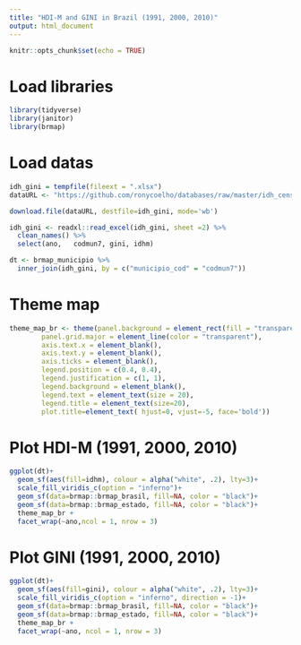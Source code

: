 ```yaml
---
title: "HDI-M and GINI in Brazil (1991, 2000, 2010)"
output: html_document
---
```


```r
knitr::opts_chunk$set(echo = TRUE)
```

# Load libraries
```r
library(tidyverse)
library(janitor)
library(brmap)
```

# Load datas
```r
idh_gini = tempfile(fileext = ".xlsx")
dataURL <- "https://github.com/ronycoelho/databases/raw/master/idh_census.xlsx"

download.file(dataURL, destfile=idh_gini, mode='wb')

idh_gini <- readxl::read_excel(idh_gini, sheet =2) %>% 
  clean_names() %>% 
  select(ano,	codmun7, gini, idhm)

dt <- brmap_municipio %>% 
  inner_join(idh_gini, by = c("municipio_cod" = "codmun7"))
```

# Theme map
```r
theme_map_br <- theme(panel.background = element_rect(fill = "transparent"), 
        panel.grid.major = element_line(color = "transparent"), 
        axis.text.x = element_blank(), 
        axis.text.y = element_blank(), 
        axis.ticks = element_blank(),
        legend.position = c(0.4, 0.4), 
        legend.justification = c(1, 1),
        legend.background = element_blank(),
        legend.text = element_text(size = 20),
        legend.title = element_text(size=20),
        plot.title=element_text( hjust=0, vjust=-5, face='bold'))
```

# Plot HDI-M (1991, 2000, 2010)
```r
ggplot(dt)+
  geom_sf(aes(fill=idhm), colour = alpha("white", .2), lty=3)+
  scale_fill_viridis_c(option = "inferno")+
  geom_sf(data=brmap::brmap_brasil, fill=NA, color = "black")+
  geom_sf(data=brmap::brmap_estado, fill=NA, color = "black")+
  theme_map_br +
  facet_wrap(~ano,ncol = 1, nrow = 3)
```

# Plot GINI (1991, 2000, 2010)
```r
ggplot(dt)+
  geom_sf(aes(fill=gini), colour = alpha("white", .2), lty=3)+
  scale_fill_viridis_c(option = "inferno", direction = -1)+
  geom_sf(data=brmap::brmap_brasil, fill=NA, color = "black")+
  geom_sf(data=brmap::brmap_estado, fill=NA, color = "black")+
  theme_map_br +
  facet_wrap(~ano, ncol = 1, nrow = 3)
```




